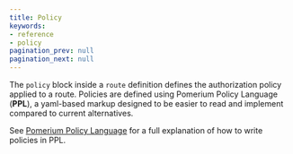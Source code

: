 ```yaml
---
title: Policy
keywords:
- reference
- policy
pagination_prev: null
pagination_next: null
---
```



The `policy` block inside a `route` definition defines the authorization policy applied to a route. Policies are defined using Pomerium Policy Language (**PPL**), a yaml-based markup designed to be easier to read and implement compared to current alternatives.

See [Pomerium Policy Language](/docs/topics/ppl) for a full explanation of how to write policies in PPL.